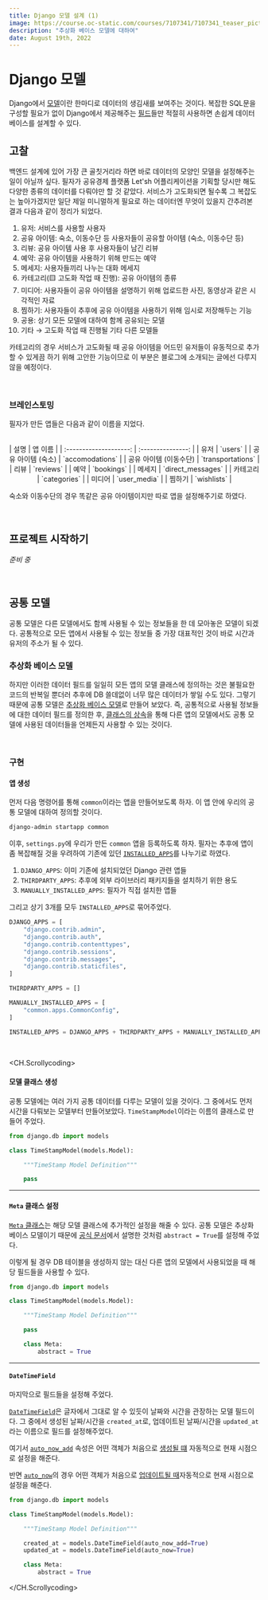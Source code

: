```yaml
---
title: Django 모델 설계 (1)
image: https://course.oc-static.com/courses/7107341/7107341_teaser_picture_1633008310.jpg
description: "추상화 베이스 모델에 대하여"
date: August 19th, 2022
---
```



# Django 모델

Django에서 <a href="https://docs.djangoproject.com/en/4.1/intro/tutorial02/#creating-models" target="_blank">모델</a>이란 한마디로 데이터의 생김새를 보여주는 것이다.
복잡한 SQL문을 구성할 필요가 없이 Django에서 제공해주는 <a href="https://docs.djangoproject.com/en/4.1/ref/models/fields/#django.db.models.Field" target="_blank">필드</a>들만 적절히 사용하면
손쉽게 데이터베이스를 설계할 수 있다.

## 고찰

백엔드 설계에 있어 가장 큰 골칫거리라 하면 바로 데이터의 모양인 모델을 설정해주는 일이 아닐까 싶다.
필자가 공유경제 플랫폼 Let'sh 어플리케이션을 기획할 당시만 해도 다양한 종류의 데이터를 다뤄야만 할 것 같았다.
서비스가 고도화되면 될수록 그 복잡도는 높아가겠지만 일단 제일 미니멀하게 필요로 하는 데이터엔 무엇이 있을지 간추려본 결과 다음과 같이 정리가 되었다.

1. 유저: 서비스를 사용할 사용자
2. 공유 아이템: 숙소, 이동수단 등 사용자들이 공유할 아이템 (숙소, 이동수단 등)
3. 리뷰: 공유 아이템 사용 후 사용자들이 남긴 리뷰
4. 예약: 공유 아이템을 사용하기 위해 만드는 예약
5. 메세지: 사용자들끼리 나누는 대화 메세지
6. 카테고리(🟨 고도화 작업 때 진행): 공유 아이템의 종류
7. 미디어: 사용자들이 공유 아이템을 설명하기 위해 업로드한 사진, 동영상과 같은 시각적인 자료
8. 찜하기: 사용자들이 추후에 공유 아이템을 사용하기 위해 임시로 저장해두는 기능
9. 공용: 상기 모든 모델에 대하여 함께 공유되는 모델
10. 기타 &rarr; 고도화 작업 때 진행될 기타 다른 모델들

카테고리의 경우 서비스가 고도화될 때 공유 아이템을 어드민 유저들이 유동적으로 추가할 수 있게끔 하기 위해
고안한 기능이므로 이 부분은 블로그에 소개되는 글에선 다루지 않을 예정이다.

<br/>

### 브레인스토밍

필자가 만든 앱들은 다음과 같이 이름을 지었다.

<br/>

<center>
|        설명         |       앱 이름        |
| :--------------------: | :---------------: |
|          유저          |      `users`      |
|   공유 아이템 (숙소)   |  `accomodations`  |
| 공유 아이템 (이동수단) | `transportations` |
|          리뷰          |     `reviews`     |
|          예약          |  `bookings`   |
|         메세지         |    `direct_messages`     |
|         카테고리         |    `categories`     |
| 미디어 | `user_media` |
| 찜하기 | `wishlists` |
</center>

숙소와 이동수단의 경우 똑같은 공유 아이템이지만 따로 앱을 설정해주기로 하였다.

<br/>

## 프로젝트 시작하기

_준비 중_

<br/>

## 공통 모델

공통 모델은 다른 모델에서도 함께 사용될 수 있는 정보들을 한 데 모아놓은 모델이 되겠다.
공통적으로 모든 앱에서 사용될 수 있는 정보들 중 가장 대표적인 것이 바로 시간과 유저의 주소가 될 수 있다.

### 추상화 베이스 모델

하지만 이러한 데이터 필드를 일일히 모든 앱의 모델 클래스에 정의하는 것은 불필요한 코드의 반복일 뿐더러 추후에 DB 쓸데없이 너무 많은 데이터가 쌓일 수도 있다.
그렇기 때문에 공통 모델은 <a href="https://docs.djangoproject.com/en/4.1/topics/db/models/#abstract-base-classes" target="_blank">추상화 베이스 모델</a>로 만들어 보았다.
즉, 공통적으로 사용될 정보들에 대한 데이터 필드를 정의한 후, <a href="https://docs.python.org/3/tutorial/classes.html#inheritance" target="_blank">클래스의 상속</a>을 통해
다른 앱의 모델에서도 공통 모델에 사용된 데이터들을 언제든지 사용할 수 있는 것이다.

<br/>

### 구현

#### 앱 생성

먼저 다음 명령어를 통해 `common`이라는 앱을 만들어보도록 하자. 이 앱 안에 우리의 공통 모델에 대하여 정의할 것이다.

```bash
django-admin startapp common
```

이후, `settings.py`에 우리가 만든 `common` 앱을 등록하도록 하자.
필자는 추후에 앱이 좀 복잡해질 것을 우려하여 기존에 있던 <a href="https://docs.djangoproject.com/en/4.1/ref/settings/#installed-apps" target="_blank"><code>INSTALLED_APPS</code></a>를 나누기로 하였다.

1. `DJANGO_APPS`: 이미 기존에 설치되었던 Django 관련 앱들
2. `THIRDPARTY_APPS`: 추후에 외부 라이브러리 패키지들을 설치하기 위한 용도
3. `MANUALLY_INSTALLED_APPS`: 필자가 직접 설치한 앱들

그리고 상기 3개를 모두 `INSTALLED_APPS`로 묶어주었다.

```py config/settings.py
DJANGO_APPS = [
    "django.contrib.admin",
    "django.contrib.auth",
    "django.contrib.contenttypes",
    "django.contrib.sessions",
    "django.contrib.messages",
    "django.contrib.staticfiles",
]

THIRDPARTY_APPS = []

MANUALLY_INSTALLED_APPS = [
    "common.apps.CommonConfig",
]

INSTALLED_APPS = DJANGO_APPS + THIRDPARTY_APPS + MANUALLY_INSTALLED_APPS
```

<br/>

<CH.Scrollycoding>

#### 모델 클래스 생성

공통 모델에는 여러 가지 공통 데이터를 다루는 모델이 있을 것이다.
그 중에서도 먼저 시간을 다뤄보는 모델부터 만들어보았다. `TimeStampModel`이라는 이름의 클래스로 만들어 주었다.

```py focus=3:7
from django.db import models

class TimeStampModel(models.Model):

    """TimeStamp Model Definition"""

    pass
```

---

#### `Meta` 클래스 설정

<a href="https://docs.djangoproject.com/en/4.1/topics/db/models/#meta-options" target="_blank"><code>Meta</code> 클래스</a>는 해당 모델 클래스에 추가적인 설정을 해줄 수 있다.
공통 모델은 추상화 베이스 모델이기 때문에 <a href="https://docs.djangoproject.com/en/4.1/topics/db/models/#abstract-base-classes" target="_blank">공식 문서</a>에서 설명한 것처럼 
`abstract = True`를 설정해 주었다.

이렇게 될 경우 DB 테이블을 생성하지 않는 대신 다른 앱의 모델에서 사용되었을 때 해당 필드들을 사용할 수 있다.

```py focus=9:10
from django.db import models

class TimeStampModel(models.Model):

    """TimeStamp Model Definition"""

    pass

    class Meta:
        abstract = True
```

---

#### `DateTimeField`

마지막으로 필드들을 설정해 주었다.

<a href="https://docs.djangoproject.com/en/4.1/ref/models/fields/#django.db.models.DateTimeField" target="_blank"><code>DateTimeField</code></a>은 글자에서 그대로 알 수 있듯이 
날짜와 시간을 관장하는 모델 필드이다. 그 중에서 생성된 날짜/시간을 `created_at`로, 업데이트된 날짜/시간을 `updated_at`라는 이름으로 필드를 설정해주었다.

여기서 <a href="https://docs.djangoproject.com/en/4.1/ref/models/fields/#django.db.models.DateField.auto_now_add" target="_blank"><code>auto_now_add</code></a> 속성은
어떤 객체가 처음으로 <ins>생성될 떄</ins> 자동적으로 현재 시점으로 설정을 해준다.

반면 <a href="https://docs.djangoproject.com/en/4.1/ref/models/fields/#django.db.models.DateField.auto_now" target="_blank"><code>auto_now</code></a>의 경우
어떤 객체가 처음으로 <ins>업데이트될 때</ins>자동적으로 현재 시점으로 설정을 해준다.

```py focus=7:8
from django.db import models

class TimeStampModel(models.Model):

    """TimeStamp Model Definition"""

    created_at = models.DateTimeField(auto_now_add=True)
    updated_at = models.DateTimeField(auto_now=True)

    class Meta:
        abstract = True
```

</CH.Scrollycoding>
